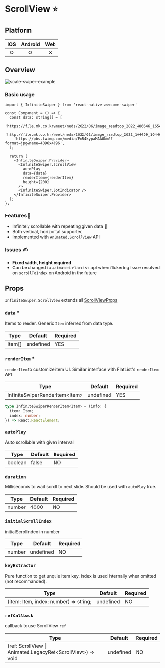 
# ScrollView ⭐️

## Platform

| iOS | Android | Web |
| :-: | :-----: | :-: |
|  O  |    O    |  X  |

## Overview

<div className="sample-gif">
  <img src={gif} className="sample-gif-img" alt="scale-swiper-example" />
</div>

### Basic usage

```tsx title="ScaleSwiper.tsx"
import { InfiniteSwiper } from 'react-native-awesome-swiper';

const Component = () => {
  const data: string[] = [
    'https://file.mk.co.kr/meet/neds/2022/06/image_readtop_2022_486646_16541333805062545.jpg',
    'http://file.mk.co.kr/meet/neds/2022/02/image_readtop_2022_104459_16440258224937758.jpg',
    'https://pbs.twimg.com/media/FoR4kypaMAA0Nm9?format=jpg&name=4096x4096',
  ];

  return (
    <InfiniteSwiper.Provider>
      <InfiniteSwiper.ScrollView
        autoPlay
        data={data}
        renderItem={renderItem}
        height={200}
      />
      <InfiniteSwiper.DotIndicator />
    </InfiniteSwiper.Provider>
  );
};
```

### Features 🚀

- Infinitely scrollable with repeating given data 🔄
- Both vertical, horizontal supported
- Implemented with `Animated.ScrollView` API

### Issues ✍️

- **Fixed width, height required**
- Can be changed to `Animated.FlatList` api when flickering issue resolved on `scrollToIndex` on Android in the future

## Props

`InfiniteSwiper.ScrollView` extends all [ScrollViewProps](https://reactnative.dev/docs/scrollview)

### `data` \*

Items to render. Generic `Item` inferred from data type.

| Type   | Default   | Required |
| ------ | --------- | -------- |
| Item[] | undefined | YES      |

### `renderItem` \*

`renderItem` to customize item UI. Similiar interface with FlatList's `renderItem` API

| Type                            | Default   | Required |
| ------------------------------- | --------- | -------- |
| InfiniteSwiperRenderItem<Item\> | undefined | YES      |

```ts
type InfiniteSwiperRenderItem<Item> = (info: {
  item: Item;
  index: number;
}) => React.ReactElement;
```

### `autoPlay`

Auto scrollable with given interval

| Type    | Default | Required |
| ------- | ------- | -------- |
| boolean | false   | NO       |

### `duration`

Milliseconds to wait scroll to next slide. Should be used with `autoPlay` true.

| Type   | Default | Required |
| ------ | ------- | -------- |
| number | 4000    | NO       |

### `initialScrollIndex`

initialScrollIndex in number

| Type   | Default   | Required |
| ------ | --------- | -------- |
| number | undefined | NO       |

### `keyExtractor`

Pure function to get unquie item key. index is used internally when omitted (not recommanded).

| Type                                   | Default   | Required |
| -------------------------------------- | --------- | -------- |
| (item: Item, index: number) => string; | undefined | NO       |

### `refCallback`

callback to use ScrollView `ref`

| Type                                                         | Default   | Required |
| ------------------------------------------------------------ | --------- | -------- |
| (ref: ScrollView \| Animated.LegacyRef<ScrollView\>) => void | undefined | NO       |
